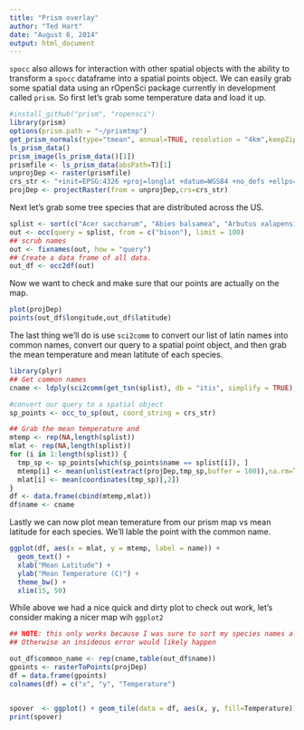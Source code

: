```yaml
---
title: "Prism overlay"
author: "Ted Hart"
date: "August 6, 2014"
output: html_document
---
```


`spocc` also allows for interaction with other spatial objects with the ability to transform a `spocc` dataframe into a spatial points object.  We can easily grab some spatial data using an rOpenSci package currently in development called `prism`.  So first let's grab some temperature data and load it up.

```r
#install_github("prism", "ropensci")
library(prism)
options(prism.path = "~/prismtmp")
get_prism_normals(type="tmean", annual=TRUE, resolution = "4km",keepZip=F)
ls_prism_data()
prism_image(ls_prism_data()[1])
prismfile <- ls_prism_data(absPath=T)[1]
unprojDep <- raster(prismfile)
crs_str <- "+init=EPSG:4326 +proj=longlat +datum=WGS84 +no_defs +ellps=WGS84 +towgs84=0,0,0"
projDep <- projectRaster(from = unprojDep,crs=crs_str)
```

Next let's grab some tree species that are distributed across the US.

```r

splist <- sort(c("Acer saccharum", "Abies balsamea", "Arbutus xalapensis", "Betula alleghaniensis", "Chilopsis linearis", "Conocarpus erectus", "Populus tremuloides", "Larix laricina"))
out <- occ(query = splist, from = c("bison"), limit = 100)
## scrub names
out <- fixnames(out, how = "query")
## Create a data frame of all data.
out_df <- occ2df(out)
```

Now we want to check and make sure that our points are actually on the map. 
```r
plot(projDep)
points(out_df$longitude,out_df$latitude)
```

The last thing we'll do is use `sci2comm` to convert our list of latin names into common names, convert our query to a spatial point object, and then grab the mean temperature and mean latitute of each species.

```r
library(plyr)
## Get common names
cname <- ldply(sci2comm(get_tsn(splist), db = "itis", simplify = TRUE), function(x) { return(x[1]) })[, 2]

#convert our query to a spatial object
sp_points <- occ_to_sp(out, coord_string = crs_str)

## Grab the mean temperature and 
mtemp <- rep(NA,length(splist))
mlat <- rep(NA,length(splist))
for (i in 1:length(splist)) {
  tmp_sp <- sp_points[which(sp_points$name == splist[i]), ]
  mtemp[i] <- mean(unlist(extract(projDep,tmp_sp,buffer = 100)),na.rm=T)
  mlat[i] <- mean(coordinates(tmp_sp)[,2])
}
df <- data.frame(cbind(mtemp,mlat))
df$name <- cname
```

Lastly we can now plot mean temerature from our prism map vs mean latitude for each species.  We'll lable the point with the common name.

```r
ggplot(df, aes(x = mlat, y = mtemp, label = name)) +
  geom_text() +
  xlab("Mean Latitude") +
  ylab("Mean Temperature (C)") +
  theme_bw() +
  xlim(15, 50)
```

While above we had a nice quick and dirty plot to check out work, let's consider making a nicer map wih `ggplot2`

```r
## NOTE: this only works because I was sure to sort my species names alphabetically.
## Otherwise an insideous error would likely happen

out_df$common_name <- rep(cname,table(out_df$name))
gpoints <- rasterToPoints(projDep)
df = data.frame(gpoints)
colnames(df) = c("x", "y", "Temperature")


spover  <- ggplot() + geom_tile(data = df, aes(x, y, fill=Temperature)) + geom_point(data=out_df,aes(x=longitude,y=latitude, group=common_name,colour=common_name)) + labs(x=NULL, y=NULL) +  scale_fill_gradient2(low="blue", mid = "yellow", high="red", midpoint = 12.5) + theme_bw() + xlim(-125,-66) + ylim(25,50)+scale_colour_brewer(palette="Set1")
print(spover)

```


